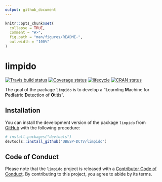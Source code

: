 ---
output: github_document
---

<!-- README.md is generated from README.Rmd. Please edit that file -->

```{r setup, include = FALSE}
knitr::opts_chunk$set(
  collapse = TRUE,
  comment = "#>",
  fig.path = "man/figures/README-",
  out.width = "100%"
)
```
# limpido

[![Travis build status](https://travis-ci.com/UBESP-DCTV/limpido.svg?branch=master)](https://travis-ci.com/UBESP-DCTV/limpido)
[![Coverage status](https://codecov.io/gh/UBESP-DCTV/limpido/branch/master/graph/badge.svg)](https://codecov.io/github/UBESP-DCTV/limpido?branch=master)
[![lifecycle](https://img.shields.io/badge/lifecycle-maturing-blue.svg)](https://www.tidyverse.org/lifecycle/#maturing)
[![CRAN status](https://www.r-pkg.org/badges/version/limpido)](https://cran.r-project.org/package=limpido)


The goal of the package `limpido` is to develop a "**L**earn**I**ng
**M**achine for **P**ed**I**atric **D**etection of **O**titis".

## Installation

You can install the development version of the package `limpido` from
[GitHub](https://github.com/) with the following procedure:

```{r, eval = FALSE}
# install.packages("devtools")
devtools::install_github("UBESP-DCTV/limpido")
```


## Code of Conduct
Please note that the `limpido` project is released with a
[Contributor Code of Conduct](.github/CODE_OF_CONDUCT.md).
By contributing to this project, you agree to abide by its terms.
